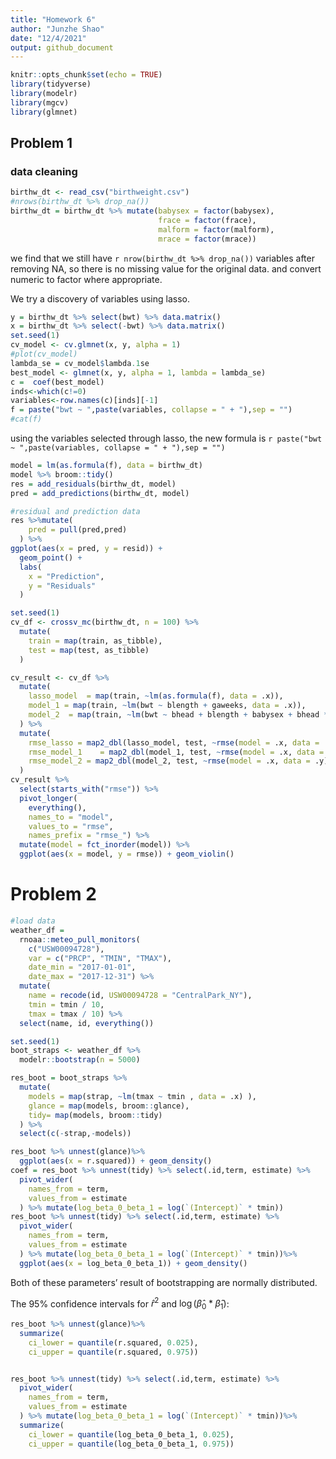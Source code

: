 ```yaml
---
title: "Homework 6"
author: "Junzhe Shao"
date: "12/4/2021"
output: github_document
---
```


```r
knitr::opts_chunk$set(echo = TRUE)
library(tidyverse)
library(modelr)
library(mgcv)
library(glmnet)
```
## Problem 1

### data cleaning


```r
birthw_dt <- read_csv("birthweight.csv")
#nrows(birthw_dt %>% drop_na())
birthw_dt = birthw_dt %>% mutate(babysex = factor(babysex),
                                 frace = factor(frace),
                                 malform = factor(malform),
                                 mrace = factor(mrace))
```
we find that we still have `r nrow(birthw_dt %>% drop_na())` variables after removing NA, so there is no missing value for the original data.
and convert numeric to factor where appropriate.

We try a discovery of variables using lasso.
```r
y = birthw_dt %>% select(bwt) %>% data.matrix()
x = birthw_dt %>% select(-bwt) %>% data.matrix()
set.seed(1)
cv_model <- cv.glmnet(x, y, alpha = 1)
#plot(cv_model)
lambda_se = cv_model$lambda.1se
best_model <- glmnet(x, y, alpha = 1, lambda = lambda_se)
c =  coef(best_model)
inds<-which(c!=0)
variables<-row.names(c)[inds][-1]
f = paste("bwt ~ ",paste(variables, collapse = " + "),sep = "")
#cat(f)
```
using the variables selected through lasso, the new formula is `r paste("bwt ~ ",paste(variables, collapse = " + "),sep = "")`
```r

model = lm(as.formula(f), data = birthw_dt)
model %>% broom::tidy()
res = add_residuals(birthw_dt, model)
pred = add_predictions(birthw_dt, model)

#residual and prediction data
res %>%mutate(
    pred = pull(pred,pred)
  ) %>% 
ggplot(aes(x = pred, y = resid)) + 
  geom_point() +
  labs(
    x = "Prediction",
    y = "Residuals"
  )
```

```r
set.seed(1)
cv_df <- crossv_mc(birthw_dt, n = 100) %>% 
  mutate(
    train = map(train, as_tibble),
    test = map(test, as_tibble)
  )

cv_result <- cv_df %>% 
  mutate(
    lasso_model  = map(train, ~lm(as.formula(f), data = .x)),
    model_1 = map(train, ~lm(bwt ~ blength + gaweeks, data = .x)),
    model_2  = map(train, ~lm(bwt ~ bhead + blength + babysex + bhead * blength + bhead * babysex + blength * babysex + bhead * blength * babysex, data = .x))
  ) %>% 
  mutate(
    rmse_lasso = map2_dbl(lasso_model, test, ~rmse(model = .x, data = .y)),
    rmse_model_1    = map2_dbl(model_1, test, ~rmse(model = .x, data = .y)),
    rmse_model_2 = map2_dbl(model_2, test, ~rmse(model = .x, data = .y))
  )
cv_result %>% 
  select(starts_with("rmse")) %>% 
  pivot_longer(
    everything(),
    names_to = "model", 
    values_to = "rmse",
    names_prefix = "rmse_") %>% 
  mutate(model = fct_inorder(model)) %>% 
  ggplot(aes(x = model, y = rmse)) + geom_violin()
```
# Problem 2
```r
#load data
weather_df = 
  rnoaa::meteo_pull_monitors(
    c("USW00094728"),
    var = c("PRCP", "TMIN", "TMAX"), 
    date_min = "2017-01-01",
    date_max = "2017-12-31") %>%
  mutate(
    name = recode(id, USW00094728 = "CentralPark_NY"),
    tmin = tmin / 10,
    tmax = tmax / 10) %>%
  select(name, id, everything())
```
```r
set.seed(1)
boot_straps <- weather_df %>%
  modelr::bootstrap(n = 5000)

res_boot = boot_straps %>%
  mutate(
    models = map(strap, ~lm(tmax ~ tmin , data = .x) ),
    glance = map(models, broom::glance),
    tidy= map(models, broom::tidy)
  ) %>%
  select(c(-strap,-models))

res_boot %>% unnest(glance)%>% 
  ggplot(aes(x = r.squared)) + geom_density()
coef = res_boot %>% unnest(tidy) %>% select(.id,term, estimate) %>% 
  pivot_wider(
    names_from = term,
    values_from = estimate
  ) %>% mutate(log_beta_0_beta_1 = log(`(Intercept)` * tmin))
res_boot %>% unnest(tidy) %>% select(.id,term, estimate) %>% 
  pivot_wider(
    names_from = term,
    values_from = estimate
  ) %>% mutate(log_beta_0_beta_1 = log(`(Intercept)` * tmin))%>% 
  ggplot(aes(x = log_beta_0_beta_1)) + geom_density()

```
Both of these parameters' result of bootstrapping are normally distributed.


The 95% confidence intervals for $\hat{r}^{2}$ and $\log \left(\hat{\beta}_{0} * \hat{\beta}_{1}\right)$: 
```r
res_boot %>% unnest(glance)%>% 
  summarize(
    ci_lower = quantile(r.squared, 0.025), 
    ci_upper = quantile(r.squared, 0.975))


res_boot %>% unnest(tidy) %>% select(.id,term, estimate) %>% 
  pivot_wider(
    names_from = term,
    values_from = estimate
  ) %>% mutate(log_beta_0_beta_1 = log(`(Intercept)` * tmin))%>% 
  summarize(
    ci_lower = quantile(log_beta_0_beta_1, 0.025), 
    ci_upper = quantile(log_beta_0_beta_1, 0.975))
```



